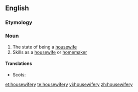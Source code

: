 ==English==

===Etymology===
{{suffix|housewife|ry|lang=en}}

===Noun===
{{en-noun|-}}

# The state of being a [[housewife]]
# Skills as a [[housewife]] or [[homemaker]]

====Translations====
{{trans-top|the state of being a housewife}}
* Scots: {{t|sco|housewifeskip}}
{{trans-mid}}
{{trans-bottom}}

[[et:housewifery]]
[[te:housewifery]]
[[vi:housewifery]]
[[zh:housewifery]]